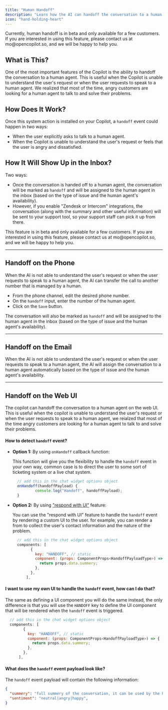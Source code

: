 ```yaml
---
title: "Human Handoff"
description: "Learn how the AI can handoff the conversation to a human agent when needed."
icon: "hand-holding-heart"
---
```


<Info>
Currently, human handoff is in beta and only available for a few customers. If you are interested in using this feature, please contact us at mo@opencopilot.so, and we will be happy to help you.
</Info>

## What is This?

One of the most important features of the Copilot is the ability to handoff the conversation to a human agent. This is useful when the Copilot is unable to understand the user's request or when the user requests to speak to a human agent. We realized that most of the time, angry customers are looking for a human agent to talk to and solve their problems.

## How Does It Work?

Once this system action is installed on your Copilot, a `handoff` event could happen in two ways:

- When the user explicitly asks to talk to a human agent.
- When the Copilot is unable to understand the user's request or feels that the user is angry and dissatisfied.

## How It Will Show Up in the Inbox?

Two ways:

- Once the conversation is handed off to a human agent, the conversation will be marked as `handoff` and will be assigned to the human agent in the inbox (based on the type of issue and the human agent's availability).
- However, if you enable "Zendesk or Intercom" integrations, the conversation (along with the summary and other useful information) will be sent to your support tool, so your support staff can pick it up from there.

<Warning>
This feature is in beta and only available for a few customers. If you are interested in using this feature, please contact us at mo@opencopilot.so, and we will be happy to help you.
</Warning>

------

## Handoff on the Phone

When the AI is not able to understand the user's request or when the user requests to speak to a human agent, the AI can transfer the call to another number that is managed by a human.

- From the phone channel, edit the desired phone number.
- On the `handoff` input, enter the number of the human agent.
- Click on the `Save` button.

The conversation will also be marked as `handoff` and will be assigned to the human agent in the inbox (based on the type of issue and the human agent's availability).

------

## Handoff on the Email

When the AI is not able to understand the user's request or when the user requests to speak to a human agent, the AI will assign the conversation to a human agent automatically based on the type of issue and the human agent's availability.

------

## Handoff on the Web UI

The copilot can handoff the conversation to a human agent on the web UI. This is useful when the copilot is unable to understand the user's request or when the user requests to speak to a human agent, we reialzed that most of the time angry customers are looking for a human agent to talk to and solve their problems.

#### How to detect `handoff` event?

- **Option 1:** By using `onHandoff` callback function:

  This function will give you the flexibility to handle the `handoff` event in your own way, common case is to direct the user to some sort of ticketing system or a live chat system.

  ```javascript
    // add this in the chat widget options object
    onHandoff(handoffPayload) {
            console.log("Handoff", handoffPayload);
    }
  ```

- **Option 2:** By using <a href="/widget/not-gen-ui">"respond with UI"</a> feature:

  You can use the "respond with UI" feature to handle the `handoff` event by rendering a custom UI to the user. for example, you can render a from to collect the user's contact information and the nature of the problem.

  ```javascript
    // add this in the chat widget options object
    components: [
          {
            key: "HANDOFF", // static
            component: (props: ComponentProps<HandoffPayloadType>) => {
              return props.data.summery;
            },
          },
        ],
  ```
#### I want to use my own UI to handle the `handoff` event, how can I do that?
The same as defining a UI component you will do the same instead, the only difference is that you will use the `HANDOFF` key to define the UI component that will be rendered when the `handoff` event is triggered.

```javascript
  // add this in the chat widget options object
  components: [
        {
          key: "HANDOFF", // static
          component: (props: ComponentProps<HandoffPayloadType>) => {
            return props.data.summery;
          },
        },
      ],
```

#### What does the `handoff` event payload look like?
The `handoff` event payload will contain the following information:

```json
{
  "summery": "full summery of the conversation, it can be used by the human agent to understand the context of the conversation faster",
  "sentiment": "neutral|angry|happy",
}
```
